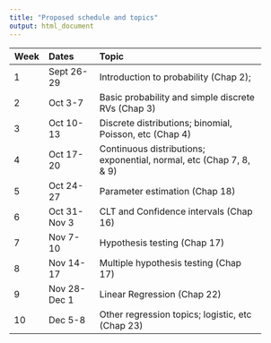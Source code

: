 ```yaml
---
title: "Proposed schedule and topics"
output: html_document
---
```


-------------------------------------------------------------
Week Dates         Topic
---- ---------     --------------------------------------------
1    Sept 26-29    Introduction to probability (Chap 2);

2    Oct 3-7       Basic probability and simple discrete RVs (Chap 3)

3    Oct 10-13     Discrete distributions; binomial, Poisson, etc (Chap 4)

4    Oct 17-20     Continuous distributions; exponential, normal, etc (Chap 7, 8, & 9)

5    Oct 24-27     Parameter estimation (Chap 18) 

6    Oct 31-Nov 3  CLT and Confidence intervals (Chap 16)

7    Nov 7-10      Hypothesis testing (Chap 17)

8    Nov 14-17     Multiple hypothesis testing (Chap 17)

9    Nov 28-Dec 1  Linear Regression (Chap 22)

10   Dec 5-8       Other regression topics; logistic, etc (Chap 23)
-------------------------------------------------------------